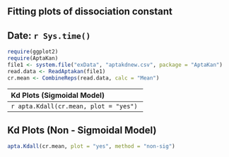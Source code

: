 Fitting plots of dissociation constant
--------------------------------------
  
  Date: `r Sys.time()`
--------------------------------------
  
  ````r
require(ggplot2)
require(AptaKan)
file1 <- system.file("exData", "aptakdnew.csv", package = "AptaKan")
read.data <- ReadAptakan(file1)
cr.mean <- CombineReps(read.data, calc = "Mean")
````

-------------------------------------------
Kd Plots (Sigmoidal Model)
-------------------------------------------
  ````r
apta.Kdall(cr.mean, plot = "yes")
````

-------------------------------------------
Kd Plots (Non - Sigmoidal Model)
-------------------------------------------
  ````r
apta.Kdall(cr.mean, plot = "yes", method = "non-sig")
````

